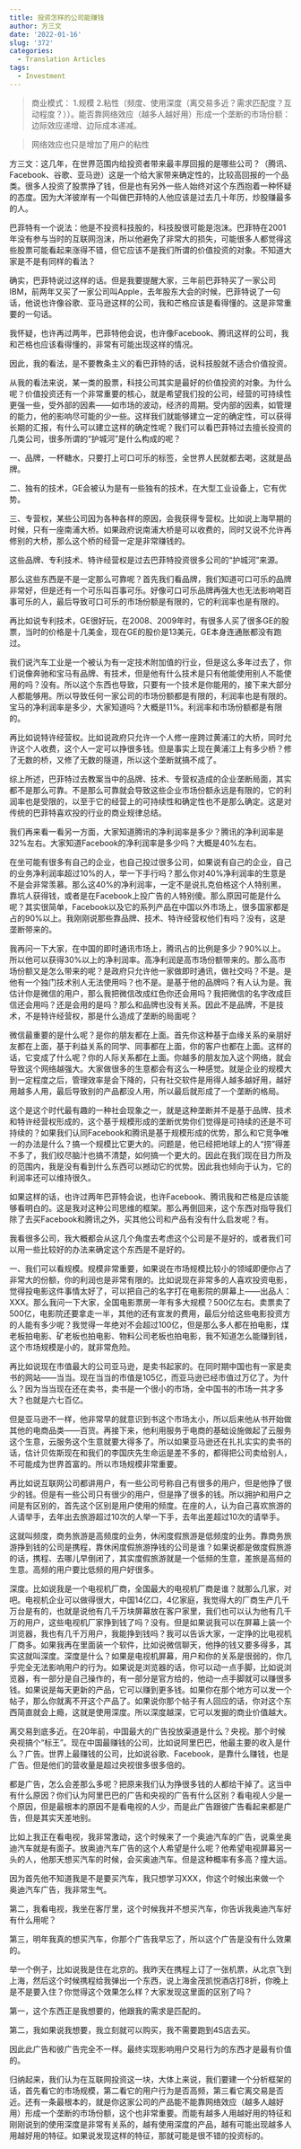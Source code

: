 ```yaml
---
title: 投资怎样的公司能赚钱
author: 方三文
date: '2022-01-16'
slug: '372'
categories:
  - Translation Articles
tags:
  - Investment
---
```



>商业模式：
1.规模
2.粘性（频度、使用深度（离交易多近？需求匹配度？互动程度？））。能否靠网络效应（越多人越好用）形成一个垄断的市场份额：边际效应递增、边际成本递减。

>网络效应也只是增加了用户的粘性





方三文：这几年，在世界范围内给投资者带来最丰厚回报的是哪些公司？（腾讯、Facebook、谷歌、亚马逊）这是一个给大家带来确定性的，比较高回报的一个品类。很多人投资了股票挣了钱，但是也有另外一些人始终对这个东西抱着一种怀疑的态度。因为大洋彼岸有一个叫做巴菲特的人他应该是过去几十年历，炒股赚最多的人。

巴菲特有一个说法：他是不投资科技股的，科技股很可能是泡沫。巴菲特在2001年没有参与当时的互联网泡沫，所以他避免了非常大的损失，可能很多人都觉得这些股票可能看起来涨得不错，但它应该不是我们所谓的价值投资的对象。不知道大家是不是有同样的看法？

确实，巴菲特说过这样的话。但是我要提醒大家，三年前巴菲特买了一家公司IBM，前两年又买了一家公司叫Apple，去年股东大会的时候，巴菲特说了一句话，他说也许像谷歌、亚马逊这样的公司，我和芒格应该是看得懂的。这是非常重要的一句话。

我怀疑，也许再过两年，巴菲特他会说，也许像Facebook、腾讯这样的公司，我和芒格也应该看得懂的，非常有可能出现这样的情况。

因此，我的看法，是不要教条主义的看巴菲特的话，说科技股就不适合价值投资。

从我的看法来说，某一类的股票，科技公司其实是最好的价值投资的对象。为什么呢？价值投资还有一个非常重要的核心，就是希望我们投的公司，经营的可持续性更强一些，受外部的因素——如市场的波动，经济的周期。受内部的因素，如管理的能力，他的影响尽可能的少一些。这样我们就能够建立一定的确定性，可以获得长期的汇报，有什么可以建立这样的确定性呢？我们可以看巴菲特过去擅长投资的几类公司，很多所谓的“护城河”是什么构成的呢？

一、品牌，一杯糖水，只要打上可口可乐的标签，全世界人民就都去喝，这就是品牌。

二、独有的技术，GE会被认为是有一些独有的技术，在大型工业设备上，它有优势。

三、专营权，某些公司因为各种各样的原因，会我获得专营权。比如说上海早期的时候，只有一座南浦大桥。如果政府说南浦大桥是可以收费的，同时又说不允许再修别的大桥，那么这个桥的经营一定是非常赚钱的。

这些品牌、专利技术、特许经营权是过去巴菲特投资很多公司的“护城河”来源。

那么这些东西是不是一定那么可靠呢？首先我们看品牌，我们知道可口可乐的品牌非常好，但是还有一个可乐叫百事可乐。好像可口可乐品牌再强大也无法影响喝百事可乐的人，最后导致可口可乐的市场份额是有限的，它的利润率也是有限的。

再比如说专利技术，GE很好玩，在2008、2009年时，有很多人买了很多GE的股票，当时的价格是十几美金，现在GE的股价是13美元，GE本身连通胀都没有跑过。

我们说汽车工业是一个被认为有一定技术附加值的行业，但是这么多年过去了，你们说像奔驰和宝马有品牌、有技术，但是他有什么技术是只有他能使用别人不能使用的吗？没有。所以这个东西也导致，只要有一个技术是你能用的，接下来大部分人都能够用。所以导致任何一家公司的市场份额都是有限的，利润率也是有限的。宝马的净利润率是多少，大家知道吗？大概是11%。利润率和市场份额都是有限的。

再比如说特许经营权。比如说政府只允许一个人修一座跨过黄浦江的大桥，同时允许这个人收费，这个人一定可以挣很多钱。但是事实上现在黄浦江上有多少桥？修了无数的桥，又修了无数的隧道，所以这个垄断就搞不成了。

综上所述，巴菲特过去教案当中的品牌、技术、专营权造成的企业垄断局面，其实都不是那么可靠。不是那么可靠就会导致这些企业市场份额永远是有限的，它的利润率也是受限的，以至于它的经营上的可持续性和确定性也不是那么确定。这是对传统的巴菲特喜欢投的行业的商业规律总结。

我们再来看一看另一方面，大家知道腾讯的净利润率是多少？腾讯的净利润率是32%左右。大家知道Facebook的净利润率是多少吗？大概是40%左右。

在坐可能有很多有自己的企业，也自己投过很多公司，如果说有自己的企业，自己的业务净利润率超过10%的人，举一下手行吗？那么你对40%净利润率的生意是不是会非常羡慕。那么这40%的净利润率，一定不是说扎克伯格这个人特别黑，靠坑人获得钱，或者是在Facebook上投广告的人特别傻。那么原因可能是什么呢？其实很简单，Facebook以及它的系列产品在中国以外市场上，很多国家都是占的90%以上。我刚刚说那些靠品牌、技术、特许经营权他们有吗？没有，这是垄断带来的。

我再问一下大家，在中国的即时通讯市场上，腾讯占的比例是多少？90%以上。所以他可以获得30%以上的净利润率。高净利润是高市场份额带来的。那么高市场份额又是怎么带来的呢？是政府只允许他一家做即时通讯，做社交吗？不是。是他有一个独门技术别人无法使用吗？也不是。是基于他的品牌吗？有人认为是。我估计你是微信的用户，那么我把微信改成红色你还会用吗？我把微信的名字改成巨信还会用吗？还是会用的是吗？那么和品牌也没有关系。因此不是品牌，不是技术，不是特许经营权，那是什么造成了垄断的局面呢？

微信最重要的是什么呢？是你的朋友都在上面。首先你这种基于血缘关系的亲朋好友都在上面，基于利益关系的同学、同事都在上面，你的客户也都在上面。这样的话，它变成了什么呢？你的人际关系都在上面。你越多的朋友加入这个网络，就会导致这个网络越强大。大家做很多的生意都会有这么一种感觉。就是企业的规模大到一定程度之后，管理效率是会下降的，只有社交软件是用得人越多越好用，越好用越多人用，最后导致别的产品都没人用，所以最后就形成了一个垄断的格局。

这个是这个时代最有趣的一种社会现象之一，就是这种垄断并不是基于品牌、技术和特许经营权形成的，这个基于规模形成的垄断优势你们觉得是可持续的还是不可持续的？如果我们认同Facebook和腾讯是基于规模形成的优势，那么和它竞争唯一的办法是什么？搞一个规模比它更大的。问题是，他已经把地球上的人“捞”得差不多了，我们绞尽脑汁也搞不清楚，如何搞一个更大的。因此在我们现在目力所及的范围内，我是没有看到什么东西可以撼动它的优势。因此我也倾向于认为，它的利润率还可以维持很久。

如果这样的话，也许过两年巴菲特会说，也许Facebook、腾讯我和芒格是应该能够看明白的。这是我对这种公司思维的框架。那么再倒回来，这个东西对指导我们除了去买Facebook和腾讯之外，买其他公司和产品有没有什么启发呢？有。

我看很多公司，我大概都会从这几个角度去考虑这个公司是不是好的，或者我们可以用一些比较好的办法来确定这个东西是不是好的。

一、我们可以看规模。规模非常重要，如果说在市场规模比较小的领域即便你占了非常大的份额，你的利润也是非常有限的。比如说现在非常多的人喜欢投资电影，觉得投电影这件事情太好了，可以把自己的名字打在电影院的屏幕上——出品人：XXX。那么我问一下大家，全国电影票房一年有多大规模？500亿左右。卖票卖了500亿，电影院还要拿走一半，其他的还有宣发的费用，最后分给这些电影投资方的人能有多少呢？我觉得一年绝对不会超过100亿，但是那么多人都在拍电影，煤老板拍电影、矿老板也拍电影、物料公司老板也拍电影，我不知道怎么能赚到钱，这个市场规模是小的，就非常危险。

再比如说现在市值最大的公司亚马逊，是卖书起家的。在同时期中国也有一家是卖书的网站——当当。现在当当的市值是105亿，而亚马逊已经市值过万亿了。为什么？因为当当现在还在卖书，卖书是一个很小的市场，全中国书的市场一共才多大？也就是六七百亿。

但是亚马逊不一样，他非常早的就意识到书这个市场太小，所以后来他从书开始做其他的电商品类——百货。再接下来，他利用服务于电商的基础设施做起了云服务这个生意，云服务这个生意就要大得多了。所以如果亚马逊还在扎扎实实的卖书的话，估计贝佐斯现在和我们的李国庆先生命运是差不多的，都得把公司卖给别人，不可能成为世界首富的。所以市场规模非常重要。

再比如说互联网公司都讲用户，有一些公司号称自己有很多的用户，但是他挣了很少的钱。但是有一些公司只有很少的用户，但是挣了很多的钱。所以拥护和用户之间是有区别的，首先这个区别是用户使用的频度。在座的人，认为自己喜欢旅游的人请举手，去年出去旅游超过10次的人举一下手，去年出差超过10次的请举手。

这就叫频度，商务旅游是高频度的业务，休闲度假旅游是低频度的业务。靠商务旅游挣到钱的公司是携程，靠休闲度假旅游挣钱的公司是谁？如果说都是做度假旅游的话，携程、去哪儿早倒闭了，其实度假旅游就是一个低频的生意，差旅是高频的生意。高频的用户要比低频的用户好很多。

深度。比如说我是一个电视机厂商，全国最大的电视机厂商是谁？就那么几家，对吧。电视机企业可以做得很大，中国14亿口，4亿家庭，我觉得大的厂商生产几千万台是有的，也就是说他有几千万块屏幕放在客户家里，我们也可以认为他有几千万的用户，这些电视机厂家挣到钱了吗？没有。但是如果说我可以在屏幕上装一个浏览器，我也有几千万用户，我能挣到钱吗？我可以告诉大家，一定挣的比电视机厂商多。如果我再在里面装一个软件，比如说微信聊天，他挣的钱又要多得多，其实这就叫深度。深度是什么？如果是电视机屏幕，用户和你的关系是很弱的，你几乎完全无法影响用户的行为。如果说是浏览器的话，你可以动一点手脚，比如说浏览器，有一部分是自己操作的，有一部分是官方给的，他动一点手脚就可以赚很多钱。如果说是每天更新的产品，它可以赚到更多钱。如果你在那个地方可以发一个帖子，那么你就离不开这个产品了。如果说你那个帖子有人回应的话，你对这个东西简直就会上瘾，这就是使用深度。所以深度越深，它可以发掘的商业价值越大。

离交易到底多近。在20年前，中国最大的广告投放渠道是什么？央视。那个时候央视搞个“标王”。现在中国最赚钱的公司，比如说阿里巴巴，他最主要的收入是什么？广告。世界上最赚钱的公司，比如说谷歌、Facebook，是靠什么赚钱，也是广告。但是他们的营收量是超过央视很多很多倍的。

都是广告，怎么会差那么多呢？把原来我们认为挣很多钱的人都给干掉了。这当中有什么原因？你们认为阿里巴巴的广告和央视的广告有什么区别？看电视人少是一个原因，但是最根本的原因不是看电视的人少，而是此广告跟彼广告看起来都是广告，但是其实天差地别。

比如上我正在看电视，我非常激动，这个时候来了一个奥迪汽车的广告，说乘坐奥迪汽车就是有面子。放奥迪汽车广告的这个人希望是什么呢？他希望电视屏幕另一头的人，他那天想买汽车的时候，会买奥迪汽车。但是这种概率有多高？撞大运。

因为首先他不知道我是不是要买汽车，我只想学习XXX，你这个时候出来做一个奥迪汽车广告，我非常生气。

第二，我看电视，我坐在客厅里，这个时候我并不想买汽车，你告诉我奥迪汽车好有什么用呢？

第三，明年我真的想买汽车，你那个广告我早忘了，所以这个广告是没有什么效果的。

举一个例子，比如说我是住在北京的。我昨天在携程上订了一张机票，从北京飞到上海，然后这个时候携程给我弹出一个东西，说上海金茂凯悦酒店打8折，你晚上是不是要入住？你觉得这个效果怎么样？大家发现这里面的区别了吗？

第一，这个东西正是我想要的，他跟我的需求是匹配的。

第二，我如果说我想要，我立刻就可以购买，我不需要跑到4S店去买。

因此此广告和彼广告完全不一样。最终实现影响用户交易行为的东西才是最有价值的。

归纳起来，我们认为在互联网投资这一块，大体上来说，我们要建一个分析框架的话，首先看它的市场规模，第二看它的用户行为是否高频，第三看它离交易是否近。还有一条最根本的，就是你这家公司的产品能不能靠网络效应（越多人越好用）形成一个垄断的市场份额，这个也非常重要。而能有越多人用越好用的特征和刚刚说到的使用深度是非常有关系的，越有使用深度的产品，越有可能出现越多人用越好用的特征。如果说发现这样的特征，那就可能是很不错的投资标的。


